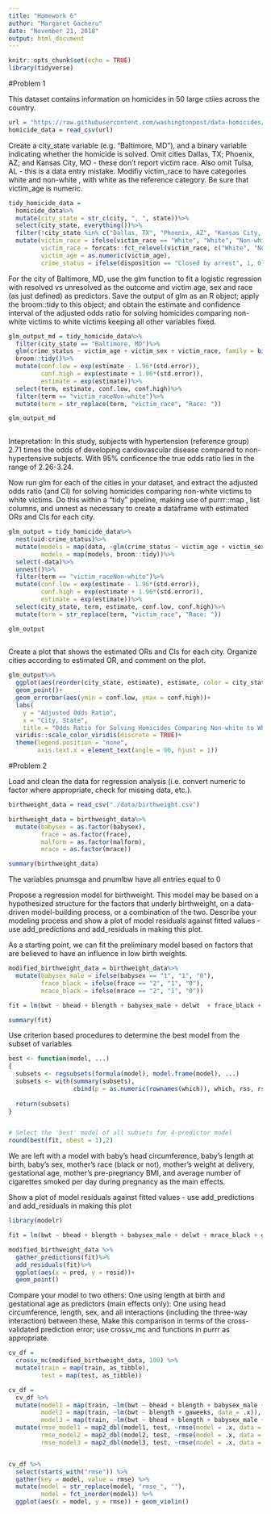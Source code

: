 ```yaml
---
title: "Homework 6"
author: "Margaret Gacheru"
date: "November 21, 2018"
output: html_document
---
```


```r
knitr::opts_chunk$set(echo = TRUE)
library(tidyverse)
```

#Problem 1

This dataset contains information on homicides in 50 large ctiies across the country.

```r
url = "https://raw.githubusercontent.com/washingtonpost/data-homicides/master/homicide-data.csv"
homicide_data = read_csv(url)

```


Create a city_state variable (e.g. "Baltimore, MD"), and a binary variable indicating whether the homicide is solved. Omit cities Dallas, TX; Phoenix, AZ; and Kansas City, MO - these don't report victim race. Also omit Tulsa, AL - this is a data entry mistake. Modifiy victim_race to have categories white and non-white , with white as the reference category. Be sure that victim_age is numeric. 

```r
tidy_homicide_data = 
  homicide_data%>%
  mutate(city_state = str_c(city, ", ", state))%>%
  select(city_state, everything())%>%
  filter(!city_state %in% c("Dallas, TX", "Phoenix, AZ", "Kansas City, MO", "Tulsa, AL"))%>%
  mutate(victim_race = ifelse(victim_race == "White", "White", "Non-white"),
         victim_race = forcats::fct_relevel(victim_race, c("White", "Non-white")),
         victim_age = as.numeric(victim_age),
         crime_status = ifelse(disposition == "Closed by arrest", 1, 0))

```

For the city of Baltimore, MD, use the glm function to fit a logistic regression with resolved vs unresolved as the outcome and victim age, sex and race (as just defined) as predictors. Save the output of glm as an R object; apply the broom::tidy to this object; and obtain the estimate and confidence interval of the adjusted odds ratio for solving homicides comparing non-white victims to white victims keeping all other variables fixed. 

```r

glm_output_md = tidy_homicide_data%>%
  filter(city_state == "Baltimore, MD")%>%
  glm(crime_status ~ victim_age + victim_sex + victim_race, family = binomial(link = "logit"), data = .)%>%
  broom::tidy()%>%
  mutate(conf.low = exp(estimate - 1.96*(std.error)),
         conf.high = exp(estimate + 1.96*(std.error)),
         estimate = exp(estimate))%>%
  select(term, estimate, conf.low, conf.high)%>%
  filter(term == "victim_raceNon-white")%>%
  mutate(term = str_replace(term, "victim_race", "Race: "))

glm_output_md
  
```

Intepretation: In this study, subjects with hypertension (reference group) 2.71 times the odds of developing cardiovascular disease compared to non-hypertensive subjects. With 95% conficence the true odds ratio lies in the range of 2.26-3.24.


Now run glm for each of the cities in your dataset, and extract the adjusted odds ratio (and CI) for solving homicides comparing non-white victims to white victims. Do this within a "tidy" pipeline, making use of purrr::map , list columns, and unnest as necessary to create a dataframe with estimated ORs and CIs for each city.

```r

glm_output = tidy_homicide_data%>%
  nest(uid:crime_status)%>%
  mutate(models = map(data, ~glm(crime_status ~ victim_age + victim_sex + victim_race, family = binomial(link = "logit"), data = .x)),
         models = map(models, broom::tidy))%>%
  select(-data)%>%
  unnest()%>%
  filter(term == "victim_raceNon-white")%>%
  mutate(conf.low = exp(estimate - 1.96*(std.error)),
         conf.high = exp(estimate + 1.96*(std.error)),
         estimate = exp(estimate))%>%
  select(city_state, term, estimate, conf.low, conf.high)%>%
  mutate(term = str_replace(term, "victim_race", "Race: "))

glm_output
  
```

Create a plot that shows the estimated ORs and CIs for each city. Organize cities according to estimated OR, and comment on the plot.

```r

glm_output%>%
  ggplot(aes(reorder(city_state, estimate), estimate, color = city_state))+
  geom_point()+
  geom_errorbar(aes(ymin = conf.low, ymax = conf.high))+
  labs(
    y = "Adjusted Odds Ratio",
    x = "City, State",
    title = "Odds Ratio for Solving Homicides Comparing Non-white to White Victims")+
  viridis::scale_color_viridis(discrete = TRUE)+
  theme(legend.position = "none", 
        axis.text.x = element_text(angle = 90, hjust = 1))

```


#Problem 2


Load and clean the data for regression analysis (i.e. convert numeric to factor where appropriate, check for missing data, etc.). 

```r

birthweight_data = read_csv("./data/birthweight.csv")

birthweight_data = birthweight_data%>%
  mutate(babysex = as.factor(babysex),
         frace = as.factor(frace),
         malform = as.factor(malform),
         mrace = as.factor(mrace))

summary(birthweight_data)
```

The variables pnumsga and pnumlbw have all entries equal to 0

Propose a regression model for birthweight. This model may be based on a hypothesized structure for the factors that underly birthweight, on a data-driven model-building process, or a combination of the two. Describe your modeling process and show a plot of model residuals against fitted values - use add_predictions and add_residuals in making this plot. 

As a starting point, we can fit the preliminary model based on factors that are believed to have an influence in low birth weights. 

```r

modified_birthweight_data = birthweight_data%>%
  mutate(babysex_male = ifelse(babysex == "1", "1", "0"),
         frace_black = ifelse(frace == "2", "1", "0"),
         mrace_black = ifelse(mrace == "2", "1", "0"))

fit = lm(bwt ~ bhead + blength + babysex_male + delwt  + frace_black + mrace_black + fincome + gaweeks + malform + mheight + momage + parity + ppbmi + smoken + wtgain, data = modified_birthweight_data)

summary(fit)

```


Use criterion based procedures to determine the best model from the subset of variables 

```r

best <- function(model, ...) 
{
  subsets <- regsubsets(formula(model), model.frame(model), ...)
  subsets <- with(summary(subsets),
                  cbind(p = as.numeric(rownames(which)), which, rss, rsq, adjr2, cp, bic))
  
  return(subsets)
}  


# Select the 'best' model of all subsets for 4-predictor model
round(best(fit, nbest = 1),2)
```

We are left with a model with baby's head circumference, baby's length at birth, baby's sex, mother's race (black or not), mother's weight at delivery, gestational age, mother's pre-pregnancy BMI, and average number of cigarettes smoked per day during pregnancy as the main effects.  

Show a plot of model residuals against fitted values - use add_predictions and add_residuals in making this plot


```r

library(modelr)

fit = lm(bwt ~ bhead + blength + babysex_male + delwt + mrace_black + gaweeks + ppbmi + smoken, data = modified_birthweight_data)

modified_birthweight_data %>%
  gather_predictions(fit)%>%
  add_residuals(fit)%>%
  ggplot(aes(x = pred, y = resid))+
  geom_point()
```


Compare your model to two others: One using length at birth and gestational age as predictors (main effects only): One using head circumference, length, sex, and all interactions (including the three-way interaction) between these, Make this comparison in terms of the cross-validated prediction error; use crossv_mc and functions in purrr as appropriate. 

```r

cv_df =
  crossv_mc(modified_birthweight_data, 100) %>% 
  mutate(train = map(train, as_tibble),
         test = map(test, as_tibble))

cv_df = 
  cv_df %>% 
  mutate(model1 = map(train, ~lm(bwt ~ bhead + blength + babysex_male + delwt + mrace_black + gaweeks + ppbmi + smoken, data = as_tibble(.x))),
         model2 = map(train, ~lm(bwt ~ blength + gaweeks, data = .x)),
         model3 = map(train, ~lm(bwt ~ bhead + blength + babysex_male + bhead*blength + bhead*babysex_male + blength*babysex_male, data = .x))) %>% 
  mutate(rmse_model1 = map2_dbl(model1, test, ~rmse(model = .x, data = .y)),
         rmse_model2 = map2_dbl(model2, test, ~rmse(model = .x, data = .y)),
         rmse_model3 = map2_dbl(model3, test, ~rmse(model = .x, data = .y)))


cv_df %>% 
  select(starts_with("rmse")) %>% 
  gather(key = model, value = rmse) %>% 
  mutate(model = str_replace(model, "rmse_", ""),
         model = fct_inorder(model)) %>% 
  ggplot(aes(x = model, y = rmse)) + geom_violin()
```

